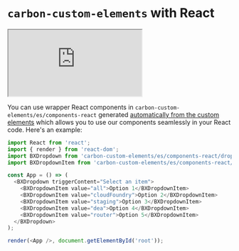 
<Meta title="Introduction/Welcome" />

# `carbon-custom-elements` with React

<iframe
  src="https://codesandbox.io/embed/github/carbon-design-system/carbon-custom-elements/tree/master/examples/codesandbox/react?fontsize=14&hidenavigation=1&theme=light"
  style={{ width: '100%', height: '500px', border: 'solid rgba(0,0,0,0.1) 1px', boxShadow: 'rgba(0,0,0,0.1) 0 1px 3px 0' }}
  title="carbon-custom-elements-getting-started"
  sandbox="allow-modals allow-forms allow-popups allow-scripts allow-same-origin"
></iframe>

You can use wrapper React components in `carbon-custom-elements/es/components-react` generated [automatically from the custom elements](./src/globals/wrappers/createReactCustomElementType.ts) which allows you to use our components seamlessly in your React code. Here's an example:

```javascript
import React from 'react';
import { render } from 'react-dom';
import BXDropdown from 'carbon-custom-elements/es/components-react/dropdown/dropdown';
import BXDropdownItem from 'carbon-custom-elements/es/components-react/dropdown/dropdown-item';

const App = () => (
  <BXDropdown triggerContent="Select an item">
    <BXDropdownItem value="all">Option 1</BXDropdownItem>
    <BXDropdownItem value="cloudFoundry">Option 2</BXDropdownItem>
    <BXDropdownItem value="staging">Option 3</BXDropdownItem>
    <BXDropdownItem value="dea">Option 4</BXDropdownItem>
    <BXDropdownItem value="router">Option 5</BXDropdownItem>
  </BXDropdown>
);

render(<App />, document.getElementById('root'));
```
